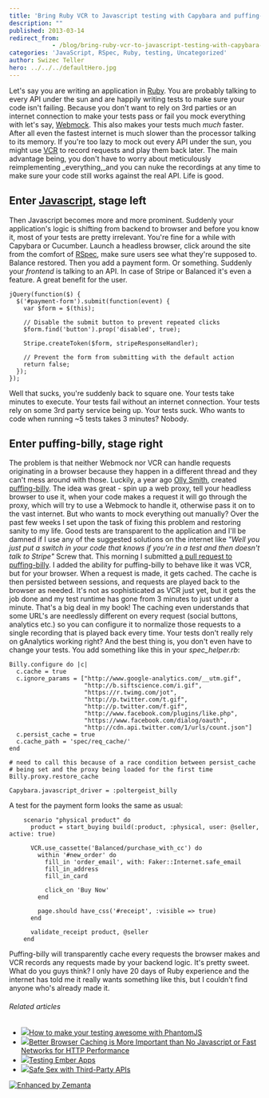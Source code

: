 ```yaml
---
title: 'Bring Ruby VCR to Javascript testing with Capybara and puffing-billy'
description: ""
published: 2013-03-14
redirect_from: 
            - /blog/bring-ruby-vcr-to-javascript-testing-with-capybara-and-puffing-billy/swizec/6067
categories: 'JavaScript, RSpec, Ruby, testing, Uncategorized'
author: Swizec Teller
hero: ../../../defaultHero.jpg
---
```

Let's say you are writing an application in [Ruby](http://www.ruby-lang.org/ "Ruby (programming language)"). You are probably talking to every API under the sun and are happily writing tests to make sure your code isn't failing. Because you don't want to rely on 3rd parties or an internet connection to make your tests pass or fail you mock everything with let's say, [Webmock](https://github.com/bblimke/webmock). This also makes your tests much _much_ faster. After all even the fastest internet is much slower than the processor talking to its memory. If you're too lazy to mock out every API under the sun, you might use [VCR](https://www.relishapp.com/vcr/vcr/docs) to record requests and play them back later. The main advantage being, you don't have to worry about meticulously reimplementing _everything,_and you can nuke the recordings at any time to make sure your code still works against the real API. Life is good.

## Enter [Javascript](http://en.wikipedia.org/wiki/JavaScript "JavaScript"), stage left

Then Javascript becomes more and more prominent. Suddenly your application's logic is shifting from backend to browser and before you know it, most of your tests are pretty irrelevant. You're fine for a while with Capybara or Cucumber. Launch a headless browser, click around the site from the comfort of [RSpec](http://rspec.info/ "RSpec"), make sure users see what they're supposed to. Balance restored. Then you add a payment form. Or something. Suddenly your _frontend_ is talking to an API. In case of Stripe or Balanced it's even a feature. A great benefit for the user.

```
jQuery(function($) {
  $('#payment-form').submit(function(event) {
    var $form = $(this);

    // Disable the submit button to prevent repeated clicks
    $form.find('button').prop('disabled', true);

    Stripe.createToken($form, stripeResponseHandler);

    // Prevent the form from submitting with the default action
    return false;
  });
});
```

Well that sucks, you're suddenly back to square one. Your tests take minutes to execute. Your tests fail without an internet connection. Your tests rely on some 3rd party service being up. Your tests suck. Who wants to code when running ~5 tests takes 3 minutes? Nobody.

## Enter puffing-billy, stage right

The problem is that neither Webmock nor VCR can handle requests originating in a browser because they happen in a different thread and they can't mess around with those. Luckily, a year ago [Olly Smith](https://github.com/oesmith), created [puffing-billy](https://github.com/oesmith/puffing-billy). The idea was great - spin up a web proxy, tell your headless browser to use it, when your code makes a request it will go through the proxy, which will try to use a Webmock to handle it, otherwise pass it on to the vast internet. But who wants to mock everything out manually? Over the past few weeks I set upon the task of fixing this problem and restoring sanity to my life. Good tests are transparent to the application and I'll be damned if I use any of the suggested solutions on the internet like _"Well you just put a switch in your code that knows if you're in a test and then doesn't talk to Stripe"_ Screw that. This morning I submitted [a pull request to puffing-billy](https://github.com/oesmith/puffing-billy/pull/7). I added the ability for puffing-billy to behave like it was VCR, but for your browser. When a request is made, it gets cached. The cache is then persisted between sessions, and requests are played back to the browser as needed. It's not as sophisticated as VCR just yet, but it gets the job done and my test runtime has gone from 3 minutes to just under a minute. That's a big deal in my book! The caching even understands that some URL's are needlessly different on every request (social buttons, analytics etc.) so you can configure it to normalize those requests to a single recording that is played back every time. Your tests don't really rely on gAnalytics working right? And the best thing is, you don't even have to change your tests. You add something like this in your _spec_helper.rb_:

```
Billy.configure do |c|
  c.cache = true
  c.ignore_params = ["http://www.google-analytics.com/__utm.gif",
                     "http://b.siftscience.com/i.gif",
                     "https://r.twimg.com/jot",
                     "http://p.twitter.com/t.gif",
                     "http://p.twitter.com/f.gif",
                     "http://www.facebook.com/plugins/like.php",
                     "https://www.facebook.com/dialog/oauth",
                     "http://cdn.api.twitter.com/1/urls/count.json"]
  c.persist_cache = true
  c.cache_path = 'spec/req_cache/'
end

# need to call this because of a race condition between persist_cache
# being set and the proxy being loaded for the first time
Billy.proxy.restore_cache

Capybara.javascript_driver = :poltergeist_billy
```

A test for the payment form looks the same as usual:

```
    scenario "physical product" do
      product = start_buying build(:product, :physical, user: @seller, active: true)

      VCR.use_cassette('Balanced/purchase_with_cc') do
        within '#new_order' do
          fill_in 'order_email', with: Faker::Internet.safe_email
          fill_in_address
          fill_in_card

          click_on 'Buy Now'
        end

        page.should have_css('#receipt', :visible => true)
      end

      validate_receipt product, @seller
    end
```

Puffing-billy will transparently cache every requests the browser makes and VCR records any requests made by your backend logic. It's pretty sweet. What do you guys think? I only have 20 days of Ruby experience and the internet has told me it really wants something like this, but I couldn't find anyone who's already made it.

###### Related articles

- [![](http://i.zemanta.com/144898901_80_80.jpg)](http://blog.codeship.io/2013/02/11/Using-PhantomJS-for-backend-tests.html)[How to make your testing awesome with PhantomJS](http://blog.codeship.io/2013/02/11/Using-PhantomJS-for-backend-tests.html)
- [![](http://i.zemanta.com/noimg_26_80_80.jpg)](http://highscalability.com/blog/2013/1/30/better-browser-caching-is-more-\important-than-no-javascript.html)[Better Browser Caching is More Important than No Javascript or Fast Networks for HTTP Performance](http://highscalability.com/blog/2013/1/30/better-browser-caching-is-more-\important-than-no-javascript.html)
- [![](http://i.zemanta.com/145879258_80_80.jpg)](http://www.slideshare.net/jo_liss/testing-ember-apps)[Testing Ember Apps](http://www.slideshare.net/jo_liss/testing-ember-apps)
- [![](http://i.zemanta.com/152051710_80_80.jpg)](http://www.slideshare.net/SmartBear_Software/safe-sex-with-thirdparty-apis)[Safe Sex with Third-Party APIs](http://www.slideshare.net/SmartBear_Software/safe-sex-with-thirdparty-apis)

[![Enhanced by Zemanta](http://img.zemanta.com/zemified_e.png?x-id=e69c073b-038f-4dc0-8a7f-21131f8ce412)](http://www.zemanta.com/?px "Enhanced by Zemanta")